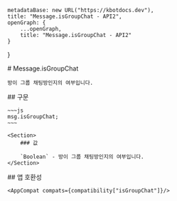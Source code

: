 
    metadataBase: new URL("https://kbotdocs.dev"),
    title: "Message.isGroupChat - API2",
    openGraph: {
        ...openGraph,
        title: "Message.isGroupChat - API2"
    }
}

<Section>
    # Message.isGroupChat

    방이 그룹 채팅방인지의 여부입니다.
</Section>
<Section>
    ## 구문

    ~~~js
    msg.isGroupChat;
    ~~~

    <Section>
        ### 값

        `Boolean` - 방이 그룹 채팅방인지의 여부입니다.
    </Section>
</Section>
<Section>
    ## 앱 호환성

    <AppCompat compats={compatibility["isGroupChat"]}/>
</Section>